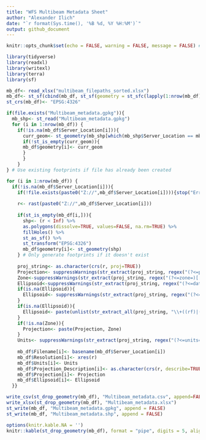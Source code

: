 ```yaml
---
title: "WFS Multibeam Metadata Sheet"
author: "Alexander Ilich"
date: "`r format(Sys.time(), '%B %d, %Y %H:%M')`"
output: github_document
---
```


```r
knitr::opts_chunk$set(echo = FALSE, warning = FALSE, message = FALSE) #Default chunk options
```


```r
library(tidyverse)
library(readxl)
library(writexl)
library(terra)
library(sf)

mb_df<- read_xlsx("multibeam_filepaths_sorted.xlsx")
mb_df<- st_sf(cbind(mb_df, st_sf(geometry = st_sfc(lapply(1:nrow(mb_df), function(x) st_multipolygon())))))
st_crs(mb_df)<- "EPSG:4326"

if(file.exists("Multibeam_metadata.gpkg")){
  mb_shp<- st_read("Multibeam_metadata.gpkg")
  for (i in 1:nrow(mb_df)) {
    if(!is.na(mb_df$Server_Location[i])){
      curr_geom<- st_geometry(mb_shp[which(mb_shp$Server_Location == mb_df$Server_Location[i]),])
      if(!st_is_empty(curr_geom)){
      mb_df$geometry[i]<- curr_geom
      }
      }
    }
} # Use existing footprints if file has already been created

for (i in 1:nrow(mb_df)) {
  if(!is.na(mb_df$Server_Location[i])){
    if(!file.exists(paste0("Z://",mb_df$Server_Location[i]))){stop("Error: File does not exist")}
    
    r<- rast(paste0("Z://",mb_df$Server_Location[i]))
    
    if(st_is_empty(mb_df[i,])){
      shp<- (r < Inf) %>% 
      as.polygons(dissolve=TRUE, values=FALSE, na.rm=TRUE) %>%
      fillHoles() %>% 
      st_as_sf() %>%
      st_transform("EPSG:4326")
      mb_df$geometry[i]<- st_geometry(shp)
    } # Only generate footprints if it doesn't exist
    
    proj_string<- as.character(crs(r, proj=TRUE))
    Projection<- suppressWarnings(str_extract(proj_string, regex("(?<=proj=)[[:alpha:]]+", perl=TRUE)))
    Zone<-suppressWarnings(str_extract(proj_string, regex("(?<=zone=)[[:digit:]]+", perl=TRUE)))
    Ellipsoid<-suppressWarnings(str_extract(proj_string, regex("(?<=datum=)[[:alnum:]]+", perl=TRUE)))
    if(is.na(Ellipsoid)){
      Ellipsoid<- suppressWarnings(str_extract(proj_string, regex("(?<=ellps=)[[:alnum:]]+", perl=TRUE)))
    }
    if(is.na(Ellipsoid)){
      Ellipsoid<- paste(unlist(str_extract_all(proj_string, "\\+((rf)|(f)|(a)|(b))=[^ ]+")), collapse = " ")
    }
    if(!is.na(Zone)){
      Projection<- paste(Projection, Zone)
    }
    Units<- suppressWarnings(str_extract(proj_string, regex("(?<=units=)[[:alpha:]]+", perl=TRUE)))
    
    mb_df$Filename[i]<- basename(mb_df$Server_Location[i])
    mb_df$Resolution[i]<- xres(r)
    mb_df$Units[i]<- Units
    mb_df$Projection_Description[i]<- as.character(crs(r, describe=TRUE, parse=TRUE)[1])
    mb_df$Projection[i]<- Projection
    mb_df$Ellipsoid[i]<- Ellipsoid
  }}

write_csv(st_drop_geometry(mb_df), "Multibeam_metadata.csv", append=FALSE)
write_xlsx(st_drop_geometry(mb_df), "Multibeam_metadata.xlsx")
st_write(mb_df, "Multibeam_metadata.gpkg", append = FALSE)
st_write(mb_df, "Multibeam_metadata.shp", append = FALSE)
```

```r
options(knitr.kable.NA = '')
knitr::kable(st_drop_geometry(mb_df), format = "pipe", digits = 5, align = "c")
```

